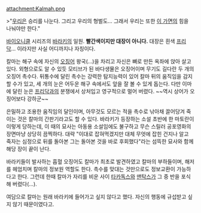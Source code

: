 attachment:Kalmah.png

>"[[바라키(바이오니클)|우리]]은 승리를 나눈다. 그리고 우리의 형벌도... 그래서 우리는 또한 [[이그니카|이 가면]]의 힘을 나눠야만 한다."

{{{+1 Kalmah}}}

[[바이오니클]] 시리즈의 [[바라키(바이오니클)|바라키]]의 일원. '''빨간색이지만 대장이 아니다.''' 대장은 흰색 [[프리닥]]... 이라지만 사실 어디까지나 자칭이다.

칼마는 해구 속에 자신의 [[오징어]] 왕국(…)을 차리고 자신은 뼈로 만든 옥좌에 앉아 살고 있다. 외형으로도 알 수 있듯 모티브가 된 바다생물은 오징어이며 무기도 길다란 두 개의 오징어 촉수다. 뒤통수에 달린 촉수는 강력한 탐지능력이 있어 칼마 뒤의 움직임을 감지할 수가 있고, 세 개의 눈은 어두운 해구 속에서도 앞을 잘 볼 수 있게 돕는다. 다만 이마에 달린 눈은 [[프리닥]]과의 분쟁에서 상처입고 영구적으로 멀어 버렸다. ~~역시 상어가 오징어보다 강하군~~

은밀하고 조용한 움직임의 달인이며, 아무것도 모르는 적을 촉수로 낚아채 끌어당겨 죽이는 것은 칼마의 간판기라고도 할 수 있다. 바라키가 등장하는 소설 초반에 한 마토란이 이렇게 당하는데, 이 때의 묘사는 아동용 소설임에도 불구하고 무슨 스릴러 공포영화의 장면마냥 상당히 끔찍하다. 대략 "이대로 잡혀먹겠지만 대체 무엇에 잡힌 건지나 알고 죽자는 심정으로 뒤를 돌아본 그는 돌아본 것을 바로 후회했다"라는 섬뜩한 묘사와 함께 해당 장이 끝이 난다.

바라키들이 발사하는 흡혈 오징어도 칼마가 최초로 발견하였고 칼마의 부하들이며, 해저를 헤엄치며 칼마의 정보원 역할도 한다. 촉수를 맞대는 것만으로도 정보교환이 가능하다고 한다. 그런데 한때 칼마가 자리를 비운 사이 [[타카독스]]와 [[맨탁스]]가 그 중 반을 포식해 버렸다(…).

여담으로 칼마는 원래 바라키에 들어가고 싶지 않다고 했다. 자신의 행동에 규섭받고 싶지 않기 때문이였다고.

